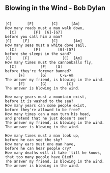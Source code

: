 ## Blowing in the Wind - Bob Dylan {#classics-blowing-in-the-wind}



```

[C]       [F]        [C]      [Am] 
How many roads must a man walk down, 
  [C]        [F]  [G]-[G7]
before you call him a man?
[C]     [F]          [C]       [Am] 
How many seas must a white dove sail, 
  [C]        [F]        [G]-[G7]
before she sleeps in the sand?
[C]     [F]               [C]  [Am]
How many times must the cannonballs fly, 
  [C]           [F]    [G]
before they're forever banned?
      [F]       [G]      C-E-Am             
The answer my friend, is blowing in the wind.
      [F]       [G]         [C]
The answer is blowing in the wind.

How many years must a mountain exist, 
before it is washed to the sea?
How many years can some people exist, 
before they're allowed to be free? 
How many times can a man turn his head, 
and pretend that he just doesn't see?
The answer my friend, is blowing in the wind.
The answer is blowing in the wind.

How many times must a man look up, 
before he can see the sky?
How many ears must one man have, 
before he can hear people cry?
How many deaths will it take 'till he knows, 
that too many people have Died?
The answer my friend, is blowing in the wind.
The answer is blowing in the wind.


```
